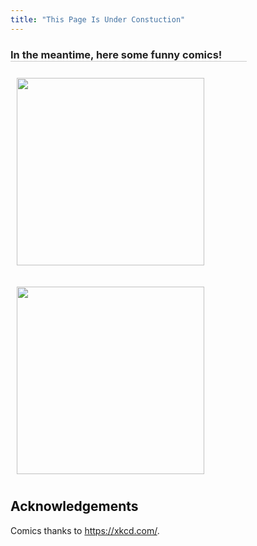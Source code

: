 ```yaml
---
title: "This Page Is Under Constuction"
---
```


```{=html}
<style><!--Page specific style-->
  h1 {color: #000}
  h2 {color: #111}
  h3 {color: #222; border-bottom: 1px solid #ccc; width: 75%;}
  h4 {color: #666}
  .top {color: #ccc; display: inline-block; padding: 25px 0px 5px 0px;}
</style>
```


### In the meantime, here some funny comics!

<img src="media/img/data_point.png" style="width: 300px; float: center; margin: 10px 10px 10px 10px;"/>

<img src="media/img/data_trap.png" style="width: 300px; float: center; margin: 10px 10px 10px 10px;"/>

\newpage

## Acknowledgements

Comics thanks to <https://xkcd.com/>.
